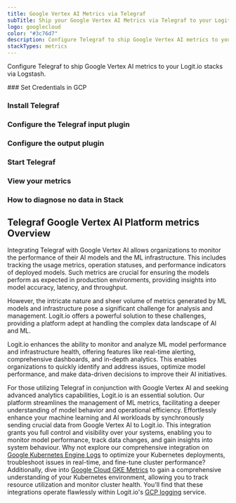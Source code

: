 ```yaml
---
title: Google Vertex AI Metrics via Telegraf
subTitle: Ship your Google Vertex AI Metrics via Telegraf to your Logit.io Stack
logo: googlecloud
color: "#3c76d7"
description: Configure Telegraf to ship Google Vertex AI metrics to your Logit.io stacks. Configure Telegraf to send Google Vertex AI metrics to Logstash or Elastic. Get started using our Telegraf Google Vertex AI metrics example configuration.
stackTypes: metrics
---
```


Configure Telegraf to ship Google Vertex AI metrics to your Logit.io stacks via Logstash.

<Steps>
  ### Set Credentials in GCP

  <SetGCPCredentials intro="Google Vertex AI is a machine learning (ML) platform offered by Google Cloud that simplifies the development, deployment, and management of ML models. It provides a unified and collaborative environment for ML practitioners and data scientists to build and deploy ML solutions at scale."/>
  
  ### Install Telegraf

  <InstallTelegraf />

  ### Configure the Telegraf input plugin

  <TelegrafStackDriverInput metric_type="aiplatform.googleapis.com"/>

  ### Configure the output plugin

  <TelegrafOutputPlugin />

  ### Start Telegraf

  <StartTelegraf />

  ### View your metrics
  <LaunchStack stackType="metrics" source="Google_Vertex_AI_Metrics_via_Telegraf" utmMedium="metrics" utmCampaign="telegraf-GoogleVertex-metrics" />

  ### How to diagnose no data in Stack

  <DiagnoseNoData />
</Steps>

## Telegraf Google Vertex AI Platform metrics Overview

Integrating Telegraf with Google Vertex AI allows organizations to monitor the performance of their AI models 
and the ML infrastructure. This includes tracking the usage metrics, operation statuses, and performance 
indicators of deployed models. Such metrics are crucial for ensuring the models perform as expected in 
production environments, providing insights into model accuracy, latency, and throughput.

However, the intricate nature and sheer volume of metrics generated by ML models and infrastructure pose a 
significant challenge for analysis and management. Logit.io offers a powerful solution to these challenges, 
providing a platform adept at handling the complex data landscape of AI and ML. 

Logit.io enhances the ability to monitor and analyze ML model performance and infrastructure health, 
offering features like real-time alerting, comprehensive dashboards, and in-depth analytics. This enables 
organizations to quickly identify and address issues, optimize model performance, and make data-driven 
decisions to improve their AI initiatives.

For those utilizing Telegraf in conjunction with Google Vertex AI and seeking advanced analytics capabilities, 
Logit.io is an essential solution. Our platform streamlines the management of ML metrics, facilitating a 
deeper understanding of model behavior and operational efficiency. Effortlessly enhance your machine learning 
and AI workloads by synchronously sending crucial data from Google Vertex AI to Logit.io. This integration 
grants you full control and visibility over your systems, enabling you to monitor model performance, track 
data changes, and gain insights into system behaviour. Why not explore our comprehensive integration on 
[Google Kubernetes Engine Logs](/integrations/logs/google-cloud/kubernetes-engine) 
to optimize your Kubernetes deployments, troubleshoot issues in real-time, and fine-tune cluster performance? 
Additionally, dive into [Google Cloud GKE Metrics](/integrations/metrics/google-cloud/kubernetes-engine) 
to gain a comprehensive understanding of your Kubernetes environment, allowing you to track resource 
utilization and monitor cluster health. You'll find that these integrations operate flawlessly within 
Logit.io's [GCP logging](https://logit.io/solutions/gcp-logging/) service.